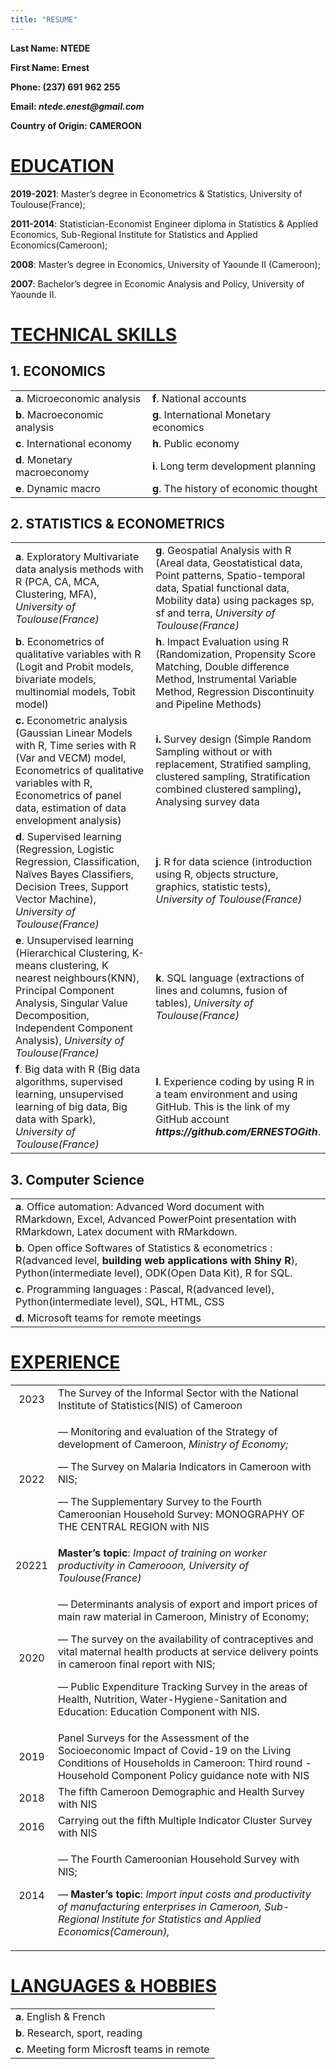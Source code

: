 ```yaml
---
title: "RESUME"
---
```


**Last Name: NTEDE**

**First Name: Ernest**

**Phone: (237) 691 962 255**

**Email: *ntede.enest\@gmail.com***

**Country of Origin: CAMEROON**

# [EDUCATION]{.underline}

**2019-2021**: Master’s degree in Econometrics & Statistics, University of Toulouse(France);

**2011-2014**: Statistician-Economist Engineer diploma in Statistics & Applied Economics, Sub-Regional Institute for Statistics and Applied Economics(Cameroon);

**2008**: Master’s degree in Economics, University of Yaounde II (Cameroon);

**2007**: Bachelor’s degree in Economic Analysis and Policy, University of Yaounde II.

# [TECHNICAL SKILLS]{.underline}

## 1. ECONOMICS

|                               |                                         |
|-------------------------------|-----------------------------------------|
| **a**. Microeconomic analysis | **f**. National accounts                |
| **b**. Macroeconomic analysis | **g**. International Monetary economics |
| **c**. International economy  | **h**. Public economy                   |
| **d**. Monetary macroeconomy  | **i**. Long term development planning   |
| **e**. Dynamic macro          | **g**. The history of economic thought  |

## **2. STATISTICS & ECONOMETRICS**

|  |  |
|----|----|
| **a**. Exploratory Multivariate data analysis methods with R (PCA, CA, MCA, Clustering, MFA), *University of Toulouse(France)* | **g**. Geospatial Analysis with R (Areal data, Geostatistical data, Point patterns, Spatio-temporal data, Spatial functional data, Mobility data) using packages sp, sf and terra, *University of Toulouse(France)* |
| **b**. Econometrics of qualitative variables with R (Logit and Probit models, bivariate models, multinomial models, Tobit model) | **h**. Impact Evaluation using R (Randomization, Propensity Score Matching, Double difference Method, Instrumental Variable Method, Regression Discontinuity and Pipeline Methods) |
| **c.** Econometric analysis (Gaussian Linear Models with R, Time series with R (Var and VECM) model, Econometrics of qualitative variables with R, Econometrics of panel data, estimation of data envelopment analysis) | **i.** Survey design (Simple Random Sampling without or with replacement, Stratified sampling, clustered sampling, Stratification combined clustered sampling)**,** Analysing survey data |
| **d**. Supervised learning (Regression, Logistic Regression, Classification, Naïves Bayes Classifiers, Decision Trees, Support Vector Machine), *University of Toulouse(France)* | **j**. R for data science (introduction using R, objects structure, graphics, statistic tests), *University of Toulouse(France)* |
| **e**. Unsupervised learning (Hierarchical Clustering, K-means clustering, K nearest neighbours(KNN), Principal Component Analysis, Singular Value Decomposition, Independent Component Analysis), *University of Toulouse(France)* | **k**. SQL language (extractions of lines and columns, fusion of tables), *University of Toulouse(France)* |
| **f**. Big data with R (Big data algorithms, supervised learning, unsupervised learning of big data, Big data with Spark), *University of Toulouse(France)* | **l**. Experience coding by using R in a team environment and using GitHub. This is the link of my GitHub account ***https://github.com/ERNESTOGith***. |

## **3. Computer Science**

|  |
|----|
| **a**. Office automation: Advanced Word document with RMarkdown, Excel, Advanced PowerPoint presentation with RMarkdown, Latex document with RMarkdown. |
| **b**. Open office Softwares of Statistics & econometrics : R(advanced level, **building web applications with Shiny R**), Python(intermediate level), ODK(Open Data Kit), R for SQL. |
| **c**. Programming languages : Pascal, R(advanced level), Python(intermediate level), SQL, HTML, CSS |
| **d**. Microsoft teams for remote meetings |

# [**EXPERIENCE**]{.underline}

+:-----:+----------------------------------------------------------------------------------------------------------------------------------------------------------------------------------------------+
| 2023  | The Survey of the Informal Sector with the National Institute of Statistics(NIS) of Cameroon                                                                                                 |
+-------+----------------------------------------------------------------------------------------------------------------------------------------------------------------------------------------------+
| 2022  | — Monitoring and evaluation of the Strategy of development of Cameroon, *Ministry of Economy;*                                                                                               |
|       |                                                                                                                                                                                              |
|       | — The Survey on Malaria Indicators in Cameroon with NIS;                                                                                                                                     |
|       |                                                                                                                                                                                              |
|       | — The Supplementary Survey to the Fourth Cameroonian Household Survey: MONOGRAPHY OF THE CENTRAL REGION with NIS                                                                             |
+-------+----------------------------------------------------------------------------------------------------------------------------------------------------------------------------------------------+
| 20221 | **Master’s topic**: *Impact of training on worker productivity in Camerooon, University of Toulouse(France)*                                                                                 |
+-------+----------------------------------------------------------------------------------------------------------------------------------------------------------------------------------------------+
| 2020  | — Determinants analysis of export and import prices of main raw material in Cameroon, Ministry of Economy;                                                                                   |
|       |                                                                                                                                                                                              |
|       | — The survey on the availability of contraceptives and vital maternal health products at service delivery points in cameroon final report with NIS;                                          |
|       |                                                                                                                                                                                              |
|       | — Public Expenditure Tracking Survey in the areas of Health, Nutrition, Water-Hygiene-Sanitation and Education: Education Component with NIS.                                                |
+-------+----------------------------------------------------------------------------------------------------------------------------------------------------------------------------------------------+
| 2019  | Panel Surveys for the Assessment of the Socioeconomic Impact of Covid-19 on the Living Conditions of Households in Cameroon: Third round - Household Component Policy guidance note with NIS |
+-------+----------------------------------------------------------------------------------------------------------------------------------------------------------------------------------------------+
| 2018  | The fifth Cameroon Demographic and Health Survey with NIS                                                                                                                                    |
+-------+----------------------------------------------------------------------------------------------------------------------------------------------------------------------------------------------+
| 2016  | Carrying out the fifth Multiple Indicator Cluster Survey with NIS                                                                                                                            |
+-------+----------------------------------------------------------------------------------------------------------------------------------------------------------------------------------------------+
| 2014  | — The Fourth Cameroonian Household Survey with NIS;                                                                                                                                          |
|       |                                                                                                                                                                                              |
|       | — **Master’s topic**: *Import input costs and productivity of manufacturing enterprises in Cameroon, Sub-Regional Institute for Statistics and Applied Economics(Cameroun),*                 |
+-------+----------------------------------------------------------------------------------------------------------------------------------------------------------------------------------------------+

# [**LANGUAGES & HOBBIES**]{.underline}

|                                              |
|----------------------------------------------|
| **a**. English & French                      |
| **b**. Research, sport, reading              |
| **c**. Meeting form Microsft teams in remote |
